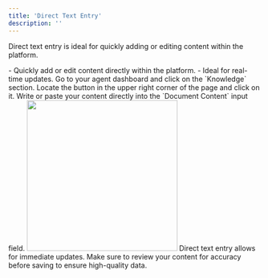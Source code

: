 ```yaml
---
title: 'Direct Text Entry'
description: ''
---
```



Direct text entry is ideal for quickly adding or editing content within the platform.

<CardGroup cols={2}>
  <Card title="" icon="check">
    - Quickly add or edit content directly within the platform.
  </Card>
  <Card title="" icon="check">
    - Ideal for real-time updates.
  </Card>
</CardGroup>


<Steps>
  <Step title="Navigate to the Knowledge Section">
    Go to your agent dashboard and click on the `Knowledge` section.
  </Step>
  <Step title="Click on Add Source">
    Locate the button in the upper right corner of the page and click on it.
  </Step>
  <Step title="Enter Your Content">
    Write or paste your content directly into the `Document Content` input field.
  </Step>
</Steps>

<img class="rounded-md" src="/images/add_text_shots.png" width="300" />



<Tip>
  Direct text entry allows for immediate updates. Make sure to review your content for accuracy before saving to ensure high-quality data.
</Tip>
